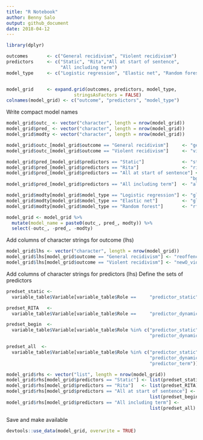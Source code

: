 ```yaml
---
title: "R Notebook"
author: Benny Salo
output: github_document
date: 2018-04-12
---
```

```r
library(dplyr)
```


```r
outcomes       <- c("General recidivism", "Violent recidivism")
predictors     <- c("Static", "Rita","All at start of sentence", 
                    "All including term")
model_type     <- c("Logistic regression", "Elastic net", "Random forest")


model_grid     <- expand.grid(outcomes, predictors, model_type, 
                         stringsAsFactors = FALSE)
colnames(model_grid) <- c("outcome", "predictors", "model_type")
```

Write compact model names
```r
model_grid$outc_ <- vector("character", length = nrow(model_grid))
model_grid$pred_ <- vector("character", length = nrow(model_grid))
model_grid$modty <- vector("character", length = nrow(model_grid))

model_grid$outc_[model_grid$outcome == "General recidivism"]     <- "gen_"
model_grid$outc_[model_grid$outcome == "Violent recidivism"]     <- "vio_"

model_grid$pred_[model_grid$predictors == "Static"]              <- "stat_"
model_grid$pred_[model_grid$predictors == "Rita"]                <- "rita_"
model_grid$pred_[model_grid$predictors == "All at start of sentence"] <- 
                                                                    "bgnn_"
model_grid$pred_[model_grid$predictors == "All including term"]  <- "allp_"

model_grid$modty[model_grid$model_type == "Logistic regression"] <- "glm"
model_grid$modty[model_grid$model_type == "Elastic net"]         <- "glmnet"
model_grid$modty[model_grid$model_type == "Random forest"]       <- "rf"

model_grid <- model_grid %>% 
  mutate(model_name = paste0(outc_, pred_, modty)) %>% 
  select(-outc_, -pred_, -modty)

```


Add columns of character strings for outcome (lhs)
```r
model_grid$lhs <- vector("character", length = nrow(model_grid))
model_grid$lhs[model_grid$outcome == "General recidivism"] <- "reoffenceThisTerm"
model_grid$lhs[model_grid$outcome == "Violent recidivism"] <- "newO_violent"
```

Add columns of character strings for predictors (lhs)
Define the sets of predictors
```r
predset_static <- 
  variable_table$Variable[variable_table$Role ==     "predictor_static"]

predset_RITA   <- 
  variable_table$Variable[variable_table$Role ==     "predictor_dynamic"]

predset_begin  <- 
  variable_table$Variable[variable_table$Role %in% c("predictor_static",
                                                     "predictor_dynamic")]

predset_all  <- 
  variable_table$Variable[variable_table$Role %in% c("predictor_static",
                                                     "predictor_dynamic",
                                                     "predictor_term")]

```

```r
model_grid$rhs <- vector("list", length = nrow(model_grid))
model_grid$rhs[model_grid$predictors == "Static"] <- list(predset_static)
model_grid$rhs[model_grid$predictors == "Rita"]   <- list(predset_RITA)
model_grid$rhs[model_grid$predictors == "All at start of sentence"] <- 
                                                     list(predset_begin)
model_grid$rhs[model_grid$predictors == "All including term"] <- 
                                                     list(predset_all)
```

Save and make available
```r
devtools::use_data(model_grid, overwrite = TRUE)
```

